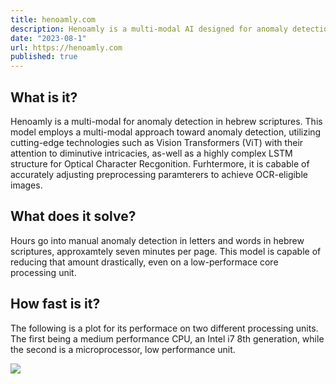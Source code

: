 ```yaml
---
title: henoamly.com
description: Henoamly is a multi-modal AI designed for anomaly detection in hebrew scriptures. This model employs a multi-modal approach toward anomaly detection, utilizing cutting-edge technologies such as Vision Transformers (ViT) with their attention to diminutive intricacies, as-well as a highly complex LSTM structure for Optical Character Recgonition.
date: "2023-08-1"
url: https://henoamly.com
published: true
---
```



## What is it?

Henoamly is a multi-modal for anomaly detection in hebrew scriptures. This model employs a multi-modal approach toward anomaly detection, utilizing cutting-edge technologies such as Vision Transformers (ViT) with their attention to diminutive intricacies, as-well as a highly complex LSTM structure for Optical Character Recgonition. Furhtermore, it is cabable of accurately adjusting preprocessing paramterers to achieve OCR-eligible images.

## What does it solve?

Hours go into manual anomaly detection in letters and words in hebrew
scriptures, approxamtely seven minutes per page. This model is capable of reducing
that amount drastically, even on a low-performace core processing unit.

## How fast is it?

The following is a plot for its performace on two different processing units. The first being a medium performance
CPU, an Intel i7 8th generation, while the second is a microprocessor, low performance unit.

![](https://i.ibb.co/8n3Hc78/8d7ad52b-98c6-4746-bc18-b49ae8f74c45.png)
